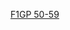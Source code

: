 {{Navbox
| name      = F1GP 1950-59
| state     = {{{state<includeonly>|collapsed</includeonly>}}}
| title     = [[一級方程式賽車大獎賽列表|世界一級方程式錦標賽分站賽事]]（1950－1959年） {{align|right|[[Template:F1GP 1960-69|{{small|後續}} »]]}}
| listclass = hlist

| group10 = [[1950年世界一級方程式錦標賽|1950年]]
| list10  = 
* [[1950年英國大獎賽|英]]
* [[1950年摩納哥大獎賽|摩]]
* [[1950年印第安納波利斯500|印第]]
* [[1950年瑞士大獎賽|瑞士]]
* [[1950年比利時大獎賽|比]]
* [[1950年法國大獎賽|法]]
* [[1950年義大利大獎賽|-{zh-hans:意; zh-hk:意; zh-tw:義;}-]]
| group9 = [[1951年世界一級方程式錦標賽|1951年]]
| list9  = 
* [[1951年瑞士大獎賽|瑞士]]
* [[1951年印第安納波利斯500|印第]]
* [[1951年比利時大獎賽|比]]
* [[1951年法國大獎賽|法]]
* [[1951年英國大獎賽|英]]
* [[1951年德國大獎賽|德]]
* [[1951年義大利大獎賽|-{zh-hans:意; zh-hk:意; zh-tw:義;}-]]
* [[1951年西班牙大獎賽|西]]
| group8 = [[1952年世界一級方程式錦標賽|1952年]]
| list8  = 
* [[1952年瑞士大獎賽|瑞士]]
* [[1952年印第安納波利斯500|印第]]
* [[1952年比利時大獎賽|比]]
* [[1952年法國大獎賽|法]]
* [[1952年英國大獎賽|英]]
* [[1952年德國大獎賽|德]]
* [[1952年荷蘭大獎賽|荷]]
* [[1952年義大利大獎賽|-{zh-hans:意; zh-hk:意; zh-tw:義;}-]]
| group7 = [[1953年世界一級方程式錦標賽|1953年]]
| list7  = 
* [[1953年阿根廷大獎賽|阿]]
* [[1953年印第安納波利斯500|印第]]
* [[1953年荷蘭大獎賽|荷]]
* [[1953年比利時大獎賽|比]]
* [[1953年法國大獎賽|法]]
* [[1953年英國大獎賽|英]]
* [[1953年德國大獎賽|德]]
* [[1953年瑞士大獎賽|瑞士]]
* [[1953年義大利大獎賽|-{zh-hans:意; zh-hk:意; zh-tw:義;}-]]
| group6 = [[1954年世界一級方程式錦標賽|1954年]]
| list6  = 
* [[1954年阿根廷大獎賽|阿]]
* [[1954年印第安納波利斯500|印第]]
* [[1954年比利時大獎賽|比]]
* [[1954年法國大獎賽|法]]
* [[1954年英國大獎賽|英]]
* [[1954年德國大獎賽|德]]
* [[1954年瑞士大獎賽|瑞士]]
* [[1954年義大利大獎賽|-{zh-hans:意; zh-hk:意; zh-tw:義;}-]]
* [[1954年西班牙大獎賽|西]]
| group5 = [[1955年世界一級方程式錦標賽|1955年]]
| list5  = 
* [[1955年阿根廷大獎賽|阿]]
* [[1955年摩納哥大獎賽|摩]]
* [[1955年印第安納波利斯500|印第]]
* [[1955年比利時大獎賽|比]]
* [[1955年荷蘭大獎賽|荷]]
* [[1955年英國大獎賽|英]]
* [[1955年義大利大獎賽|-{zh-hans:意; zh-hk:意; zh-tw:義;}-]]
| group4 = [[1956年世界一級方程式錦標賽|1956年]]
| list4  = 
* [[1956年阿根廷大獎賽|阿]]
* [[1956年摩納哥大獎賽|摩]]
* [[1956年印第安納波利斯500|印第]]
* [[1956年比利時大獎賽|比]]
* [[1956年法國大獎賽|法]]
* [[1956年英國大獎賽|英]]
* [[1956年德國大獎賽|德]]
* [[1956年義大利大獎賽|-{zh-hans:意; zh-hk:意; zh-tw:義;}-]]
| group3 = [[1957年世界一級方程式錦標賽|1957年]]
| list3  = 
* [[1957年阿根廷大獎賽|阿]]
* [[1957年摩納哥大獎賽|摩]]
* [[1957年印第安納波利斯500|印第]]
* [[1957年法國大獎賽|法]]
* [[1957年英國大獎賽|英]]
* [[1957年德國大獎賽|德]]
* [[1957年佩斯卡拉大獎賽|佩]]
* [[1957年義大利大獎賽|-{zh-hans:意; zh-hk:意; zh-tw:義;}-]]
| group2 = [[1958年世界一級方程式錦標賽|1958年]]
| list2  = 
* [[1958年阿根廷大獎賽|阿]]
* [[1958年摩納哥大獎賽|摩]]
* [[1958年荷蘭大獎賽|荷]]
* [[1958年印第安納波利斯500|印第]]
* [[1958年比利時大獎賽|比]]
* [[1958年法國大獎賽|法]]
* [[1958年英國大獎賽|英]]
* [[1958年德國大獎賽|德]]
* [[1958年葡萄牙大獎賽|葡]]
* [[1958年義大利大獎賽|-{zh-hans:意; zh-hk:意; zh-tw:義;}-]]
* [[1958年摩洛哥大獎賽|摩洛哥]]
| group1 = [[1959年世界一級方程式錦標賽|1959年]]
| list1  = 
* [[1959年摩納哥大獎賽|摩]]
* [[1959年印第安納波利斯500|印第]]
* [[1959年荷蘭大獎賽|荷]]
* [[1959年法國大獎賽|法]]
* [[1959年英國大獎賽|英]]
* [[1959年德國大獎賽|德]]
* [[1959年葡萄牙大獎賽|葡]]
* [[1959年義大利大獎賽|-{zh-hans:意; zh-hk:意; zh-tw:義;}-]]
* [[1959年美國大獎賽|美]]
}}<noinclude>
{{collapsible option}}
[[Category:一級方程式模板|F1GP 50-59]]
</noinclude>